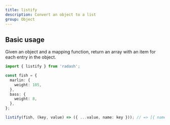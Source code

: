 ```yaml
---
title: listify
description: Convert an object to a list
group: Object
---
```


## Basic usage

Given an object and a mapping function, return an array with an item for each entry in the object.

```ts
import { listify } from 'radash';

const fish = {
  marlin: {
    weight: 105,
  },
  bass: {
    weight: 8,
  },
};

listify(fish, (key, value) => ({ ...value, name: key })); // => [{ name: 'marlin', weight: 105 }, { name: 'bass', weight: 8 }]
```
